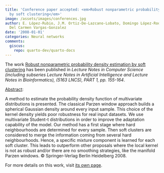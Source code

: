 ```yaml
---
title: 'Conference paper accepted: <em>Robust nonparametric probability density estimation
  by soft clustering</em>'
image: /assets/images/conferences.jpg
author: E. López-Rubio, J.M. Ortiz-De-Lazcano-Lobato, Domingo López-Rodríguez, M.
  Del Carmen Vargas-Gonzalez
date: '2008-01-01'
categories: Neural networks
comments:
  giscus:
    repo: quarto-dev/quarto-docs
---
```


The work <u>Robust nonparametric probability density estimation by soft clustering</u> has been published in <em>Lecture Notes in Computer Science (including subseries Lecture Notes in Artificial Intelligence and Lecture Notes in Bioinformatics), (5163 LNCS), PART 1, <em>pp. 155-164</em></em>.

<u>Abstract</u>:



A method to estimate the probability density function of multivariate distributions is presented. The classical Parzen window approach builds a spherical Gaussian density around every input sample. This choice of the kernel density yields poor robustness for real input datasets. We use multivariate Student-t distributions in order to improve the adaptation capability of the model. Our method has a first stage where hard neighbourhoods are determined for every sample. Then soft clusters are considered to merge the information coming from several hard neighbourhoods. Hence, a specific mixture component is learned for each soft cluster. This leads to outperform other proposals where the local kernel is not as robust and/or there are no smoothing strategies, like the manifold Parzen windows. © Springer-Verlag Berlin Heidelberg 2008.




For more details on this work, visit <a href='/publications/conferences/2008-icann2'>its own page</a>.
